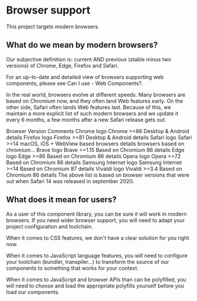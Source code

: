
# Browser support

This project targets modern browsers.

## What do we mean by modern browsers?

Our subjective definition is: current AND previous (stable minus two versions) of Chrome, Edge, Firefox and Safari.

For an up-to-date and detailed view of browsers supporting web components, 
please see <ExternalLink href="https://caniuse.com/?search=web%20components">Can I use - Web Components?</ExternalLink>.

In the real world, browsers evolve at different speeds. Many browsers are based on Chromium now, and they often
land Web features early. On the other side, Safari often lands Web features last. Because of this, we maintain a
more explicit list of such modern browsers and we update it every 6 months, a few months after a new Safari release gets out.

Browser Version Comments
Chrome logo Chrome >=86 Desktop & Android details
Firefox logo Firefox >=81 Desktop & Android details
Safari logo Safari >=14 macOS, iOS + WebView based browsers details
browsers based on chromium...
Brave logo Brave >=1.15 Based on Chromium 86 details
Edge logo Edge >=86 Based on Chromium 86 details
Opera logo Opera >=72 Based on Chromium 86 details
Samsung Internet logo Samsung Internet >=14 Based on Chromium 87 details
Vivaldi logo Vivaldi >=3.4 Based on Chromium 86 details
The above list is based on browser versions that were out when Safari 14 was released in september 2020.

## What does it mean for users?

As a user of this component library, you can be sure it will work in modern browsers. If you need wider browser support, you will need to adapt your project configuration and toolchain.

When it comes to CSS features, we don't have a clear solution for you right now.

When it comes to JavaScript language features, you will need to configure your toolchain (bundler, transpiler...) to transform the source of our components to something that works for your context.

When it comes to JavaScript and browser APIs than can be polyfilled, you will need to choose and load the appropriate polyfills yourself before you load our components.
